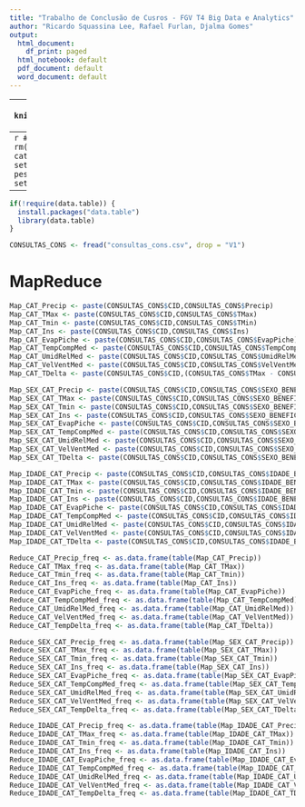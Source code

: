 ```yaml
---
title: "Trabalho de Conclusão de Cusros - FGV T4 Big Data e Analytics"
author: "Ricardo Squassina Lee, Rafael Furlan, Djalma Gomes"
output:
  html_document:
    df_print: paged
  html_notebook: default
  pdf_document: default
  word_document: default
---
```


---
```r
knitr::opts_chunk$set(echo = TRUE)
```


---
```r
#Iniciando o ambiente
rm(list = ls())
cat("\014") 
# setwd("~/Tresors/zz-pessoal/FGV/git/TCC")
setwd("./")
```

---
```r
if(!require(data.table)) {
  install.packages("data.table")
  library(data.table)
}

```

```r
CONSULTAS_CONS <- fread("consultas_cons.csv", drop = "V1")
```

# MapReduce
```r
Map_CAT_Precip <- paste(CONSULTAS_CONS$CID,CONSULTAS_CONS$Precip)
Map_CAT_TMax <- paste(CONSULTAS_CONS$CID,CONSULTAS_CONS$TMax)
Map_CAT_Tmin <- paste(CONSULTAS_CONS$CID,CONSULTAS_CONS$TMin)
Map_CAT_Ins <- paste(CONSULTAS_CONS$CID,CONSULTAS_CONS$Ins)
Map_CAT_EvapPiche <- paste(CONSULTAS_CONS$CID,CONSULTAS_CONS$EvapPiche)
Map_CAT_TempCompMed <- paste(CONSULTAS_CONS$CID,CONSULTAS_CONS$TempCompMedia)
Map_CAT_UmidRelMed <- paste(CONSULTAS_CONS$CID,CONSULTAS_CONS$UmidRelMed)
Map_CAT_VelVentMed <- paste(CONSULTAS_CONS$CID,CONSULTAS_CONS$VelVentMed)
Map_CAT_TDelta <- paste(CONSULTAS_CONS$CID,(CONSULTAS_CONS$TMax - CONSULTAS_CONS$TMin))

Map_SEX_CAT_Precip <- paste(CONSULTAS_CONS$CID,CONSULTAS_CONS$SEXO_BENEFICIARIO,CONSULTAS_CONS$Precip)
Map_SEX_CAT_TMax <- paste(CONSULTAS_CONS$CID,CONSULTAS_CONS$SEXO_BENEFICIARIO,CONSULTAS_CONS$TMax)
Map_SEX_CAT_Tmin <- paste(CONSULTAS_CONS$CID,CONSULTAS_CONS$SEXO_BENEFICIARIO,CONSULTAS_CONS$TMin)
Map_SEX_CAT_Ins <- paste(CONSULTAS_CONS$CID,CONSULTAS_CONS$SEXO_BENEFICIARIO,CONSULTAS_CONS$Ins)
Map_SEX_CAT_EvapPiche <- paste(CONSULTAS_CONS$CID,CONSULTAS_CONS$SEXO_BENEFICIARIO,CONSULTAS_CONS$EvapPiche)
Map_SEX_CAT_TempCompMed <- paste(CONSULTAS_CONS$CID,CONSULTAS_CONS$SEXO_BENEFICIARIO,CONSULTAS_CONS$TempCompMedia)
Map_SEX_CAT_UmidRelMed <- paste(CONSULTAS_CONS$CID,CONSULTAS_CONS$SEXO_BENEFICIARIO,CONSULTAS_CONS$UmidRelMed)
Map_SEX_CAT_VelVentMed <- paste(CONSULTAS_CONS$CID,CONSULTAS_CONS$SEXO_BENEFICIARIO,CONSULTAS_CONS$VelVentMed)
Map_SEX_CAT_TDelta <- paste(CONSULTAS_CONS$CID,CONSULTAS_CONS$SEXO_BENEFICIARIO,(CONSULTAS_CONS$TMax - CONSULTAS_CONS$TMin))

Map_IDADE_CAT_Precip <- paste(CONSULTAS_CONS$CID,CONSULTAS_CONS$IDADE_BENEFICIARIO,CONSULTAS_CONS$Precip)
Map_IDADE_CAT_TMax <- paste(CONSULTAS_CONS$CID,CONSULTAS_CONS$IDADE_BENEFICIARIO,CONSULTAS_CONS$TMax)
Map_IDADE_CAT_Tmin <- paste(CONSULTAS_CONS$CID,CONSULTAS_CONS$IDADE_BENEFICIARIO,CONSULTAS_CONS$TMin)
Map_IDADE_CAT_Ins <- paste(CONSULTAS_CONS$CID,CONSULTAS_CONS$IDADE_BENEFICIARIO,CONSULTAS_CONS$Ins)
Map_IDADE_CAT_EvapPiche <- paste(CONSULTAS_CONS$CID,CONSULTAS_CONS$IDADE_BENEFICIARIO,CONSULTAS_CONS$EvapPiche)
Map_IDADE_CAT_TempCompMed <- paste(CONSULTAS_CONS$CID,CONSULTAS_CONS$IDADE_BENEFICIARIO,CONSULTAS_CONS$TempCompMedia)
Map_IDADE_CAT_UmidRelMed <- paste(CONSULTAS_CONS$CID,CONSULTAS_CONS$IDADE_BENEFICIARIO,CONSULTAS_CONS$UmidRelMed)
Map_IDADE_CAT_VelVentMed <- paste(CONSULTAS_CONS$CID,CONSULTAS_CONS$IDADE_BENEFICIARIO,CONSULTAS_CONS$VelVentMed)
Map_IDADE_CAT_TDelta <- paste(CONSULTAS_CONS$CID,CONSULTAS_CONS$IDADE_BENEFICIARIO,(CONSULTAS_CONS$TMax - CONSULTAS_CONS$TMin))
```

```r
Reduce_CAT_Precip_freq <- as.data.frame(table(Map_CAT_Precip))
Reduce_CAT_TMax_freq <- as.data.frame(table(Map_CAT_TMax))
Reduce_CAT_Tmin_freq <- as.data.frame(table(Map_CAT_Tmin))
Reduce_CAT_Ins_freq <- as.data.frame(table(Map_CAT_Ins))
Reduce_CAT_EvapPiche_freq <- as.data.frame(table(Map_CAT_EvapPiche))
Reduce_CAT_TempCompMed_freq <- as.data.frame(table(Map_CAT_TempCompMed))
Reduce_CAT_UmidRelMed_freq <- as.data.frame(table(Map_CAT_UmidRelMed))
Reduce_CAT_VelVentMed_freq <- as.data.frame(table(Map_CAT_VelVentMed))
Reduce_CAT_TempDelta_freq <- as.data.frame(table(Map_CAT_TDelta))

Reduce_SEX_CAT_Precip_freq <- as.data.frame(table(Map_SEX_CAT_Precip))
Reduce_SEX_CAT_TMax_freq <- as.data.frame(table(Map_SEX_CAT_TMax))
Reduce_SEX_CAT_Tmin_freq <- as.data.frame(table(Map_SEX_CAT_Tmin))
Reduce_SEX_CAT_Ins_freq <- as.data.frame(table(Map_SEX_CAT_Ins))
Reduce_SEX_CAT_EvapPiche_freq <- as.data.frame(table(Map_SEX_CAT_EvapPiche))
Reduce_SEX_CAT_TempCompMed_freq <- as.data.frame(table(Map_SEX_CAT_TempCompMed))
Reduce_SEX_CAT_UmidRelMed_freq <- as.data.frame(table(Map_SEX_CAT_UmidRelMed))
Reduce_SEX_CAT_VelVentMed_freq <- as.data.frame(table(Map_SEX_CAT_VelVentMed))
Reduce_SEX_CAT_TempDelta_freq <- as.data.frame(table(Map_SEX_CAT_TDelta))

Reduce_IDADE_CAT_Precip_freq <- as.data.frame(table(Map_IDADE_CAT_Precip))
Reduce_IDADE_CAT_TMax_freq <- as.data.frame(table(Map_IDADE_CAT_TMax))
Reduce_IDADE_CAT_Tmin_freq <- as.data.frame(table(Map_IDADE_CAT_Tmin))
Reduce_IDADE_CAT_Ins_freq <- as.data.frame(table(Map_IDADE_CAT_Ins))
Reduce_IDADE_CAT_EvapPiche_freq <- as.data.frame(table(Map_IDADE_CAT_EvapPiche))
Reduce_IDADE_CAT_TempCompMed_freq <- as.data.frame(table(Map_IDADE_CAT_TempCompMed))
Reduce_IDADE_CAT_UmidRelMed_freq <- as.data.frame(table(Map_IDADE_CAT_UmidRelMed))
Reduce_IDADE_CAT_VelVentMed_freq <- as.data.frame(table(Map_IDADE_CAT_VelVentMed))
Reduce_IDADE_CAT_TempDelta_freq <- as.data.frame(table(Map_IDADE_CAT_TDelta))
```


```r
```

